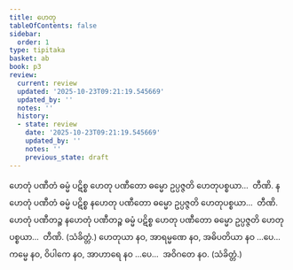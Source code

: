 ```yaml
---
title: ဟေတု
tableOfContents: false
sidebar:
  order: 1
type: tipitaka
basket: ab
book: p3
review:
  current: review
  updated: '2025-10-23T09:21:19.545669'
  updated_by: ''
  notes: ''
  history:
  - state: review
    date: '2025-10-23T09:21:19.545669'
    updated_by: ''
    notes: ''
    previous_state: draft
---
```



<ReviewStatus review={frontmatter.review} showDetails={true} />

<HypothesisAnnotation frontmatter={frontmatter} />

<DynamicBreadcrumb />

<Division number="421" book="p3" e="ch" v="39" p="291">

<Paragraph number="912" book="p3">
ဟေတုံ ပဏီတံ ဓမ္မံ ပဋိစ္စ ဟေတု ပဏီတော ဓမ္မော ဥပ္ပဇ္ဇတိ ဟေတုပစ္စယာ…  တီဏိ.
</Paragraph>

<Paragraph number="913" book="p3">
နဟေတုံ ပဏီတံ ဓမ္မံ ပဋိစ္စ နဟေတု ပဏီတော ဓမ္မော ဥပ္ပဇ္ဇတိ ဟေတုပစ္စယာ…  တီဏိ.
</Paragraph>

<Paragraph number="914" book="p3">
ဟေတုံ ပဏီတဉ္စ နဟေတုံ ပဏီတဉ္စ ဓမ္မံ ပဋိစ္စ ဟေတု ပဏီတော ဓမ္မော ဥပ္ပဇ္ဇတိ ဟေတုပစ္စယာ…  တီဏိ. (သံခိတ္တံ.)
</Paragraph>

</Division>
<Division number="422" book="p3" e="ch" v="39" p="292">

<Paragraph number="915" book="p3">
ဟေတုယာ နဝ, အာရမ္မဏေ နဝ, အဓိပတိယာ နဝ …ပေ…  ကမ္မေ နဝ, ဝိပါကေ နဝ, အာဟာရေ နဝ …ပေ…  အဝိဂတေ နဝ. (သံခိတ္တံ.)
</Paragraph>
</Division>